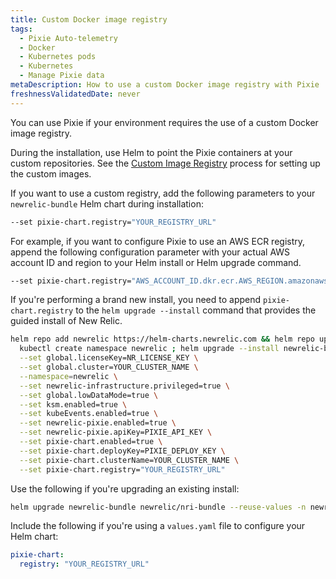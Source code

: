 ```yaml
---
title: Custom Docker image registry
tags:
  - Pixie Auto-telemetry
  - Docker
  - Kubernetes pods
  - Kubernetes
  - Manage Pixie data
metaDescription: How to use a custom Docker image registry with Pixie
freshnessValidatedDate: never
---
```


You can use Pixie if your environment requires the use of a custom Docker image registry.

During the installation, use Helm to point the Pixie containers at your custom repositories. See the [Custom Image Registry](https://docs.pixielabs.ai/reference/admin/deploy-options/#custom-image-registry) process for setting up the custom images.

If you want to use a custom registry, add the following parameters to your `newrelic-bundle` Helm chart during installation:

```sh
--set pixie-chart.registry="YOUR_REGISTRY_URL"
```

For example, if you want to configure Pixie to use an AWS ECR registry, append the following configuration parameter with your actual AWS account ID and region to your Helm install or Helm upgrade command.

```sh
--set pixie-chart.registry="AWS_ACCOUNT_ID.dkr.ecr.AWS_REGION.amazonaws.com"
```

If you're performing a brand new install, you need to append `pixie-chart.registry` to the `helm upgrade --install` command that provides the guided install of New Relic.

```sh
helm repo add newrelic https://helm-charts.newrelic.com && helm repo update && \
  kubectl create namespace newrelic ; helm upgrade --install newrelic-bundle newrelic/nri-bundle \
  --set global.licenseKey=NR_LICENSE_KEY \
  --set global.cluster=YOUR_CLUSTER_NAME \
  --namespace=newrelic \
  --set newrelic-infrastructure.privileged=true \
  --set global.lowDataMode=true \
  --set ksm.enabled=true \
  --set kubeEvents.enabled=true \
  --set newrelic-pixie.enabled=true \
  --set newrelic-pixie.apiKey=PIXIE_API_KEY \
  --set pixie-chart.enabled=true \
  --set pixie-chart.deployKey=PIXIE_DEPLOY_KEY \
  --set pixie-chart.clusterName=YOUR_CLUSTER_NAME \
  --set pixie-chart.registry="YOUR_REGISTRY_URL"
```

Use the following if you're upgrading an existing install:

```sh
helm upgrade newrelic-bundle newrelic/nri-bundle --reuse-values -n newrelic --set pixie-chart.registry="[YOUR REGISTRY URL]"
```

Include the following if you're using a `values.yaml` file to configure your Helm chart:

```yml
pixie-chart:
  registry: "YOUR_REGISTRY_URL"
```
